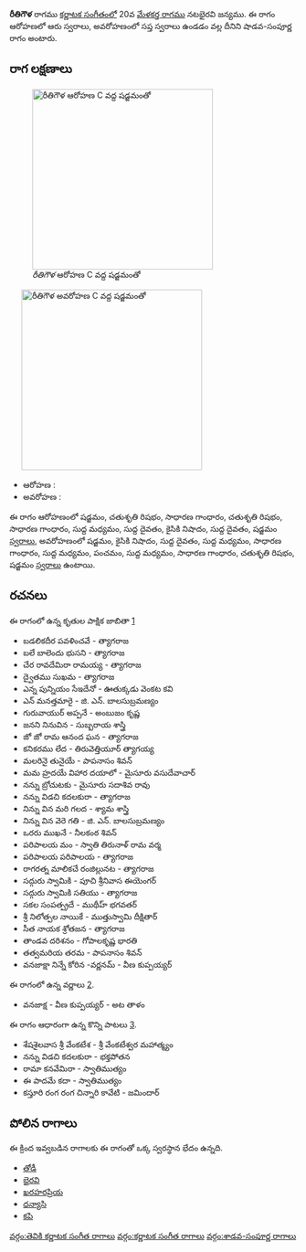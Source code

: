 {{Infobox ragam
	| name          	= రీతిగౌళ
	| synonym	    	= 
	| mela          	= 
	| chakra        	= 
	| janaka        	= 
	| type          	= శాడవ-సంపూర్ణ
	| arohanam      	= {{svaraC|S|R2|G2|R2|G2|M1|D1|N2|D1|S'}} 
	| avarohanam    	= {{svaraC|S'|N2|D1|M1|G2|M1|P|M1|G2|R2|S}}
	| jeeva         	=
	| chhaya        	=
	| nyasa         	=
	| vishesha      	= 
	| equivalent  		= 
}}
{{కర్ణాటక సంగీత రాగాలు}}
'''రీతిగౌళ''' రాగము [[కర్ణాటక సంగీతం]]లో 20వ [[మేళకర్త రాగము]] నటభైరవి జన్యము.  ఈ రాగం ఆరోహణలో ఆరు స్వరాలు, అవరోహణంలో సప్త స్వరాలు ఉండడం వల్ల దీనిని షాడవ-సంపూర్ణ రాగం అంటారు.


==రాగ లక్షణాలు==
[[Image:ritigaula_ar_kb2wiki.png|thumb|right|316px|''రీతిగౌళ'' ఆరోహణ C వద్ద షడ్జమంతో]]
	[[Image:ritigaula_av_kb2wiki.png|thumb|right|316px|''రీతిగౌళ'' అవరోహణ C వద్ద షడ్జమంతో]]

* ఆరోహణ : {{svaraC|S|R2|G2|R2|G2|M1|D1|N2|D1|S'}} 
* అవరోహణ : {{svaraC|S'|N2|D1|M1|G2|M1|P|M1|G2|R2|S}}

ఈ రాగం ఆరోహణంలో షడ్జమం, చతుశృతి రిషభం, సాధారణ  గాంధారం, చతుశృతి రిషభం, సాధారణ  గాంధారం, సుద్ద మధ్యమం, సుద్ద దైవతం, కైసికి నిషాదం, సుద్ద దైవతం, షడ్జమం [[స్వరాలు]], అవరోహణంలో షడ్జమం, కైసికి నిషాదం, సుద్ద దైవతం, సుద్ద మధ్యమం, సాధారణ  గాంధారం, సుద్ద మధ్యమం, పంచమం, సుద్ద మధ్యమం, సాధారణ  గాంధారం, చతుశృతి రిషభం, షడ్జమం [[స్వరాలు]] ఉంటాయి.

==రచనలు==
ఈ రాగంలో ఉన్న కృతుల పాక్షిక జాబితా [https://github.com/ssrihari/ragavardhini/blob/master/ragas/kritis.psv]
* బడలికదీర పవళించవే - త్యాగరాజ
* బలే బాలెందు భుసని - త్యాగరాజ
* చేర రావదేమిరా రామయ్య - త్యాగరాజ
* ద్వైతము సుఖమ - త్యాగరాజ
* ఎన్న పున్నియం  సేఇదేనో - ఊతుక్కడు వెంకట కవి
* ఎన్ మనత్తమారై - జి. ఎన్. బాలసుబ్రమణ్యం
* గురువాయుర్ అప్పనే - అంబుజం కృష్ణ
* జనని  నినువిన - సుబ్బరాయ శాస్త్రి
* జో  జో రామ ఆనంద ఘన - త్యాగరాజ
* కనికరము లేద - తిరువెత్తియూర్ త్యాగయ్య
* మలరినై తునైయే - పాపనాసం  శివన్
* మమ హ్రదయే  విహార దయాలో - మైసూరు వసుదేవాచార్
* నన్ను బ్రోచుటకు - మైసూరు సదాశివ రావు
* నన్ను విడచి కదలకురా - త్యాగరాజ
* నిన్ను విన మరి గలద - శ్యామ శాస్త్రి
* నిన్ను విన వెరె గతి - జి. ఎన్. బాలసుబ్రమణ్యం
* ఒరరు ముఖనే - నీలకంఠ  శివన్
* పరిపాలయ మం - స్వాతి తిరునాళ్ రామ వర్మ
* పరిపాలయ పరిపాలయ - త్యాగరాజ
* రాగరత్న మాలికచే రంజిల్లునట - త్యాగరాజ
* సద్గురు స్వామికి - పూచి శ్రీనివాస ఈయెంగర్
* సద్గురు స్వామికి సతియు - త్యాగరాజ
* సకల సంపత్ప్రదే - ముథీహ్ భగవతర్
* శ్రీ నిలోత్పల నాయికే - ముత్తుస్వామి దీక్షితార్
* సీత నాయక  శ్రోతజన - త్యాగరాజ
* తాండవ దరిశనం - గోపాలకృష్ణ భారతి
* తత్వమరియ  తరమ - పాపనాసం  శివన్
* వనజాక్షా నిన్నే కోరిన -వర్ణనమ్ - వీణ కుప్పయ్యర్

ఈ రాగంలో ఉన్న వర్ణాలు [http://www.carnatica.in/kriti/varnamlist.htm].
* వనజాక్ష - వీణ కుప్పయ్యర్ - అట తాళం

ఈ రాగం ఆధారంగా ఉన్న కొన్ని పాటలు [http://rksanka.tripod.com/music/rslist.html].
* శేషశైలవాస శ్రీ వేంకటేశ - శ్రీ వేంకటేశ్వర మహాత్మ్యం
* నన్ను విడచి కదలకురా - భక్తపోతన
* రామా కనవేమిరా - స్వాతిముత్యం
* ఈ పాదమే కదా - స్వాతిముత్యం
* కస్తూరి రంగ రంగ చిన్నారి కావేటి - జమిందార్




==పోలిన రాగాలు==
ఈ క్రింద ఇవ్వబడిన రాగాలకు ఈ రాగంతో ఒక్క స్వరస్థాన భేదం ఉన్నది.
* [[తోడీ]]
* [[భైరవి]]
* [[ఖరహరప్రియ]]
* [[ధన్యాసి]]
* [[కపి]]



[[వర్గం:తెవికి కర్ణాటక సంగీత రాగాలు]]
[[వర్గం:కర్ణాటక సంగీత రాగాలు]]
[[వర్గం:శాడవ-సంపూర్ణ రాగాలు]]